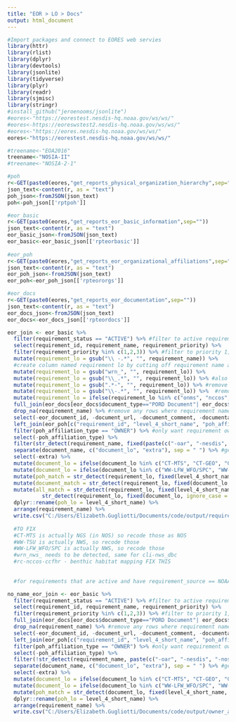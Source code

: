 ```yaml
---
title: "EOR > LO > Docs"
output: html_document
---
```


```r
#Import packages and connect to EORES web servies
library(httr)
library(rlist)
library(dplyr)
library(devtools)
library(jsonlite)
library(tidyverse)
library(plyr)
library(readr)
library(sjmisc)
library(stringr)
#install_github("jeroenooms/jsonlite")
#eores<-"https://eorestest.nesdis-hq.noaa.gov/ws/ws/"
#eores<-https://eoreswstest2.nesdis-hq.noaa.gov/ws/ws/"
#eores<-"https://eores.nesdis-hq.noaa.gov/ws/ws/"
eores<-"https://eorestest.nesdis-hq.noaa.gov/ws/ws/"

#treename<-"EOA2016"
treename<-"NOSIA-II"
#treename<-"NOSIA-2-1"

#poh
r<-GET(paste0(eores,"get_reports_physical_organization_hierarchy",sep=""))
json_text<-content(r, as = "text")
poh_json<-fromJSON(json_text)
poh<-poh_json[['rptpoh']]

#eor_basic
r<-GET(paste0(eores,"get_reports_eor_basic_information",sep=""))
json_text<-content(r, as = "text")
eor_basic_json<-fromJSON(json_text)
eor_basic<-eor_basic_json[['rpteorbasic']]
                        
#eor_poh
r<-GET(paste0(eores,"get_reports_eor_organizational_affiliations",sep=""))
json_text<-content(r, as = "text")
eor_poh_json<-fromJSON(json_text)
eor_poh<-eor_poh_json[['rpteororgs']]

#eor_docs
r<-GET(paste0(eores,"get_reports_eor_documentation",sep=""))
json_text<-content(r, as = "text")
eor_docs_json<-fromJSON(json_text)
eor_docs<-eor_docs_json[['rpteordocs']]
```


```r
eor_join <- eor_basic %>%
  filter(requirement_status == "ACTIVE") %>% #filter to active requirements
  select(requirement_id, requirement_name, requirement_priority) %>% 
  filter(requirement_priority %in% c(1,2,3)) %>% #filter to priority 1, 2, and 3 requirements
  mutate(requirement_lo = gsub("\\ -.*", "", requirement_name)) %>% 
  #create column named requirement lo by cutting off requirement name after the " -" so that in cases where the requirement name is ho-nesdis - operations and maintenance it just gets ho-nesdis
  mutate(requirement_lo = gsub("wrn_", "", requirement_lo)) %>%
  mutate(requirement_lo = gsub("\\_.*", "", requirement_lo)) %>% #also the same for requirements that have "_star" or "_afsc" AFTER so we just have the line office
  mutate(requirement_lo = gsub(".*-", "", requirement_lo)) %>% #remove everything BEFORE the line office name like "ho-nesdis" become "nesdis"
  mutate(requirement_lo = gsub("\\-.*", "", requirement_lo)) %>%  #remove everything AFTER lo if there is a nccos-ccfhr that will be nccos
  mutate(requirement_lo = ifelse(requirement_lo %in% c("onms", "nccos", "orr", "coops", "ngs", "iocm"), "nos", requirement_lo)) %>% #replace the more specific nos offices with nos
  full_join(eor_docs[eor_docs$document_type=="PORD Document"| eor_docs$document_type=="OURD Document", ], by = "requirement_id") %>% #join to docs when the doc is an OURD or PORD
  drop_na(requirement_name) %>% #remove any rows where requirement name is blank
  select(-eor_document_id, -document_url, -document_comment, -documentation_id) %>% #remove rows that aren't needed
  left_join(eor_poh[c("requirement_id", "level_4_short_name", "poh_affiliation_type")], by = "requirement_id") %>%  #join to poh where just the requirement id and line office is selected in that poh file 
  filter(poh_affiliation_type == "OWNER") %>% #only want requirement owners
  select(-poh_affiliation_type) %>%
  filter(str_detect(requirement_name, fixed(paste(c("-oar", "-nesdis", "-nos", "-omao", "nws", "-nmfs", "-onms", "-nccos", "-orr", "-coops", "-ngs", "-iocm"), collapse = '|'), ignore_case = TRUE))) %>% #only select requirement names that have the line office or more specific nos office in them, so not any that like the IWPI or ones that don't have the LO name in them
  separate(document_name, c("document_lo", "extra"), sep = " ") %>% #get rid of anything in the document name that isn't the line office so "NOS Supplemental PORD" will become "NOS"
  select(-extra) %>% 
  mutate(document_lo = ifelse(document_lo %in% c("CT-MTS", "CT-GEO", "Geodesy"), "NOS", document_lo)) %>%
  mutate(document_lo = ifelse(document_lo %in% c("WW-LFW_WFO/SPC", "WW-TSU"), "NWS", document_lo)) %>%
  mutate(poh_match = str_detect(requirement_lo, fixed(level_4_short_name, ignore_case = TRUE))) %>% #T/F if poh matches the requirement lo
  mutate(document_match = str_detect(requirement_lo, fixed(document_lo, ignore_case = TRUE))) %>% #T/F is document lo matches the requirement lo
  mutate(all_match = str_detect(requirement_lo, fixed(level_4_short_name, ignore_case = TRUE)) &  
           str_detect(requirement_lo, fixed(document_lo, ignore_case = TRUE))) %>% #T/F if both document lo and poh math requirement lo
  dplyr::rename(poh_lo = level_4_short_name) %>% 
  arrange(requirement_name) %>%
  write.csv("C:/Users/Elizabeth.Gugliotti/Documents/code/output/requirement_owner_and_doc_match.csv", row.names = FALSE)
  
  #TO FIX
  #CT-MTS is actually NGS (in NOS) so recode those as NOS
  #WW-TSU is actually NWS, so recode those
  #WW-LFW_WFO/SPC is actually NWS, so recode those
  #wrn_nws_ needs to be detected, same for cli-nws_dbc
  #rc-nccos-ccfhr - benthic habitat mapping FIX THIS
  
  
  #for requirements that are active and have requirement_source == NOAA compare poh & doc do comparison of these and put in separate tab
```


```r
no_name_eor_join <- eor_basic %>%
  filter(requirement_status == "ACTIVE") %>% #filter to active requirements
  select(requirement_id, requirement_name, requirement_priority) %>% 
  filter(requirement_priority %in% c(1,2,3)) %>% #filter to priority 1, 2, and 3 requirements
  full_join(eor_docs[eor_docs$document_type=="PORD Document"| eor_docs$document_type=="OURD Document", ], by = "requirement_id") %>% #join to docs when the doc is an OURD or PORD
  drop_na(requirement_name) %>% #remove any rows where requirement name is blank
  select(-eor_document_id, -document_url, -document_comment, -documentation_id) %>% #remove rows that aren't needed
  left_join(eor_poh[c("requirement_id", "level_4_short_name", "poh_affiliation_type")], by = "requirement_id") %>%  #join to poh where just the requirement id and line office is selected in that poh file 
  filter(poh_affiliation_type == "OWNER") %>% #only want requirement owners
  select(-poh_affiliation_type) %>%
  filter(!str_detect(requirement_name, paste(c("-oar", "-nesdis", "-nos", "-omao", "nws", "-nmfs", "-onms", "-nccos", "-orr", "-coops", "-ngs", "-iocm"), collapse = '|'))) %>% #only select requirement names that have the line office or more specific nos office in them, so not any that like the IWPI or ones that don't have the LO name in them
  separate(document_name, c("document_lo", "extra"), sep = " ") %>% #get rid of anything in the document name that isn't the line office so "NOS Supplemental PORD" will become "NOS"
  select(-extra) %>% 
  mutate(document_lo = ifelse(document_lo %in% c("CT-MTS", "CT-GEO", "Geodesy"), "NOS", document_lo)) %>%
  mutate(document_lo = ifelse(document_lo %in% c("WW-LFW_WFO/SPC", "WW-TSU"), "NWS", document_lo)) %>%
  mutate(poh_match = str_detect(document_lo, fixed(level_4_short_name, ignore_case = TRUE))) %>% #T/F if poh matches the requirement lo
  dplyr::rename(poh_lo = level_4_short_name) %>% 
  arrange(requirement_name) %>%
  write.csv("C:/Users/Elizabeth.Gugliotti/Documents/code/output/owner_and_doc_match.csv", row.names = FALSE)
```

